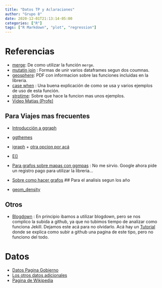 ```yaml
---
title: "Datos TP y Aclaraciones"
author: "Grupo 8"
date: 2020-12-01T21:13:14-05:00
categories: ["R"]
tags: ["R Markdown", "plot", "regression"]
---
```


<style type="text/css">
.title {
  display: none;
}

#getting-started img {
  margin-right: 10px;
}

</style>


# Referencias


* [merge](https://r-coder.com/funcion-merge-r/): De como utilizar la función `merge`.
* [mutatin join](https://dplyr.tidyverse.org/reference/mutate-joins.html) : Formas de unir varios dataframes segun dos coumnas.
* [geosphere](https://cran.r-project.org/web/packages/geosphere/geosphere.pdf): 
PDF con informacion sobre las funciones incluidas en la libreria.
* [case when](https://www.sharpsightlabs.com/blog/case-when-r/) : Una buena explicación de como se usa y varios ejemplos de uso de esta función.
* [strptime](https://statisticsglobe.com/strptime-strftime-r-example): Sobre que hace la funcion mas unos ejemplos.
* [Video Matias (Profe)](https://www.youtube.com/watch?v=TeYHHR4wNPI)

## Para Viajes mas frecuentes

* [Introducción a ggraph](https://www.data-imaginist.com/2017/ggraph-introduction-layouts/)
* [ggthemes](https://yutannihilation.github.io/allYourFigureAreBelongToUs/ggthemes/)
* [igraph](https://igraph.org/r/) + [otra opcion por acá](https://rstudio-pubs-static.s3.amazonaws.com/74248_3bd99f966ed94a91b36d39d8f21e3dc3.html)
* [E()](https://rdrr.io/cran/igraph/man/E.html)
* [Para grafos sobre mapas con ggmpas](https://www.datanalytics.com/2015/05/18/grafos-sobre-mapas/) : No me sirvio. Google ahora pide un registro pago para utilizar la libreria... 
* [Sobre como hacer grafos](https://rpubs.com/Karenrojas/grafos)
## Para el analisis segun los año

* [geom_density](http://www.sthda.com/english/wiki/ggplot2-density-plot-quick-start-guide-r-software-and-data-visualization)


## Otros
* [Blogdown](https://bookdown.org/yihui/blogdown/) : En principio ibamos a utilizar 
blogdown, pero se nos complico la subida a github, ya que no tubimos tiempo de analizar como funciona Jekill. Dejamos este acá para no olvidarlo.  Acá  hay un [Tutorial](https://www.caitlincasar.com/post/blogdown/) donde se explica como subir a github una pagina de este tipo, pero no funciono del todo.


# Datos 

* [Datos Pagina Gobierno](./202109-informe-misisterio.csv)
* [Los otros datos adicionales](./sna_abril_2021_fixed_encoding.csv)
* [Pagina de Wikipedia](https://en.wikipedia.org/wiki/List_of_airports_in_Argentina)
